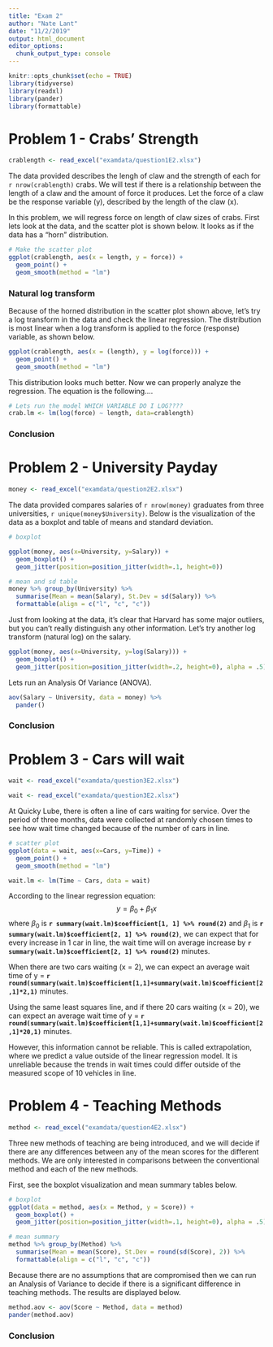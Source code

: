 ```yaml
---
title: "Exam 2"
author: "Nate Lant"
date: "11/2/2019"
output: html_document
editor_options: 
  chunk_output_type: console
---
```


```r
knitr::opts_chunk$set(echo = TRUE)
library(tidyverse)
library(readxl)
library(pander)
library(formattable)
```

# Problem 1 - Crabs' Strength
```r
crablength <- read_excel("examdata/question1E2.xlsx")
```
The data provided describes the lengh of claw and the strength of each for `r nrow(crablength)` crabs. We will test if there is a relationship between the length of a claw and the amount of force it produces. Let the force of a claw be the response variable (y), described by the length of the claw (x).

In this problem, we will regress force on length of claw sizes of crabs. First lets look at the data, and the scatter plot is shown below. It looks as if the data has a "horn" distribution.

```r
# Make the scatter plot
ggplot(crablength, aes(x = length, y = force)) +
  geom_point() +
  geom_smooth(method = "lm")
```

### Natural log transform
Because of the horned distribution in the scatter plot shown above, let's try a log transform in the data and check the linear regression. The distribution is most linear when a log transform is applied to the force (response) variable, as shown below.
```r
ggplot(crablength, aes(x = (length), y = log(force))) +
  geom_point() +
  geom_smooth(method = "lm")
```

<!-- This still has a curve in the distribution of log scores --> 
This distribution looks much better. Now we can properly analyze the regression. The equation is the following....
```r
# Lets run the model WHICH VARIABLE DO I LOG????
crab.lm <- lm(log(force) ~ length, data=crablength)
```

<!-- show the equation, the coefficients the strength of the model, recognize what can and can't be extrapolated. --> 

### Conclusion
<!---remember to transform back!! i think this is chapter 8 --->


# Problem 2 - University Payday
```r
money <- read_excel("examdata/question2E2.xlsx")

```

The data provided compares salaries of `r nrow(money)` graduates from three universities, `r unique(money$University)`. Below is the visualization of the data as a boxplot and table of means and standard deviation.

```r
# boxplot

ggplot(money, aes(x=University, y=Salary)) +
  geom_boxplot() +
  geom_jitter(position=position_jitter(width=.1, height=0))

# mean and sd table
money %>% group_by(University) %>%
  summarise(Mean = mean(Salary), St.Dev = sd(Salary)) %>%
  formattable(align = c("l", "c", "c"))
```

Just from looking at the data, it's clear that Harvard has some major outliers, but you can't really distinguish any other information. Let's try another log transform (natural log) on the salary.

```r
ggplot(money, aes(x=University, y=log(Salary))) +
  geom_boxplot() +
  geom_jitter(position=position_jitter(width=.2, height=0), alpha = .5)
```

Lets run an Analysis Of Variance (ANOVA).

```r
aov(Salary ~ University, data = money) %>%
  pander()
```

### Conclusion

# Problem 3 - Cars will wait
```r
wait <- read_excel("examdata/question3E2.xlsx")

wait <- read_excel("examdata/question3E2.xlsx")
```
At Quicky Lube, there is often a line of cars waiting for service. Over the period of three months, data were collected at randomly chosen times to see how wait time changed because of the number of cars in line.


```r
# scatter plot
ggplot(data = wait, aes(x=Cars, y=Time)) +
  geom_point() +
  geom_smooth(method = "lm")
```

```r
wait.lm <- lm(Time ~ Cars, data = wait)
```

<!-- a) waht is the predicted mean waiting time with two cars in line? --> 
According to the linear regression equation:  
$$ y = \beta_{0} + \beta_{1}x $$ where $\beta_{0}$ is **`r summary(wait.lm)$coefficient[1, 1] %>% round(2)`** and $\beta_{1}$ is **`r summary(wait.lm)$coefficient[2, 1] %>% round(2)`**, we can expect that for every increase in 1 car in line, the wait time will on average increase by **`r summary(wait.lm)$coefficient[2, 1] %>% round(2)`** minutes.

When there are two cars waiting (x = 2), we can expect an average wait time of y = **`r round(summary(wait.lm)$coefficient[1,1]+summary(wait.lm)$coefficient[2,1]*2,1)`** minutes.

<!-- b) what about 20 cars! --> 
Using the same least squares line, and if there 20 cars waiting (x = 20), we can expect an average wait time of y = **`r round(summary(wait.lm)$coefficient[1,1]+summary(wait.lm)$coefficient[2,1]*20,1)`** minutes. 

<!-- C) why is the answer in part b not reliable? --> 
However, this information cannot be reliable. This is called extrapolation, where we predict a value outside of the linear regression model. It is unreliable because the trends in wait times could differ outside of the measured scope of 10 vehicles in line.

# Problem 4 - Teaching Methods
```r
method <- read_excel("examdata/question4E2.xlsx")
```
Three new methods of teaching are being introduced, and we will decide if there are any differences between any of the mean scores for the different methods. We are only interested in comparisons between the conventional method and each of the new methods.

First, see the boxplot visualization and mean summary tables below.
```r
# boxplot
ggplot(data = method, aes(x = Method, y = Score)) +
  geom_boxplot() +
  geom_jitter(position=position_jitter(width=.1, height=0), alpha = .5)

# mean summary
method %>% group_by(Method) %>%
  summarise(Mean = mean(Score), St.Dev = round(sd(Score), 2)) %>%
  formattable(align = c("l", "c", "c"))
```

Because there are no assumptions that are compromised <!-- what are the assumptions of an anova test? --> then we can run an Analysis of Variance to decide if there is a significant difference in teaching methods. The results are displayed below.

```r
method.aov <- aov(Score ~ Method, data = method)
pander(method.aov)
```

### Conclusion
<!--- With a p-value of  r round(method.aov$pvalue)  This isn't working, do i actually use a pvalue? or maybe the f stat?---> 




